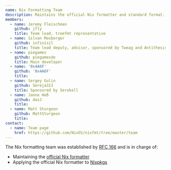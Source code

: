 ```yaml
---
name: Nix Formatting Team
description: Maintains the official Nix formatter and standard format.
members:
  - name: Jeremy Fleischman
    github: jfly
    title: Team lead, treefmt representative
  - name: Silvan Mosberger
    github: infinisil
    title: Team lead deputy, advisor, sponsored by Tweag and Antithesis
  - name: piegames
    github: piegamesde
    title: Main developer
  - name: '0x4A6F'
    github: '0x4A6F'
    title:
  - name: Sergey Gulin
    github: Sereja313
    title: Sponsored by Serokell
  - name: Janne Heß
    github: dasJ
    title:
  - name: Matt Sturgeon
    github: MattSturgeon
    title:
contact:
  - name: Team page
    href: https://github.com/NixOS/nixfmt/tree/master/team
---
```


The Nix formatting team was established by [RFC 166](https://github.com/NixOS/rfcs/pull/166) and is in charge of:

- Maintaining the [official Nix formatter](https://github.com/NixOS/nixfmt)
- Applying the official Nix formatter to [Nixpkgs](https://github.com/nixos/nixpkgs/)
